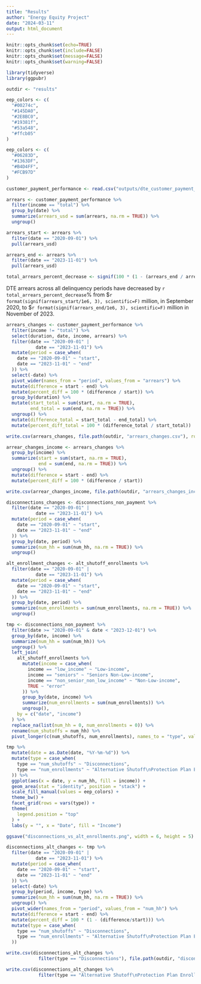 ```yaml
---
title: "Results"
author: "Energy Equity Project"
date: "2024-03-11"
output: html_document
---
```


```r
knitr::opts_chunk$set(echo=TRUE)
knitr::opts_chunk$set(include=FALSE)
knitr::opts_chunk$set(message=FALSE)
knitr::opts_chunk$set(warning=FALSE)

library(tidyverse)
library(ggpubr)

outdir <- "results"

eep_colors <- c(
  "#00274c",
  "#145DA0",
  "#2E8BC0",
  "#19381f",
  "#53a548",
  "#ffcb05"
)

eep_colors <- c(
  "#06283D",
  "#1363DF",
  "#B4D4FF",
  "#FCB97D"
)
```

```r
customer_payment_performance <- read.csv("outputs/dte_customer_payment_performance.csv")
```

```r
arrears <- customer_payment_performance %>%
  filter(income == "total") %>%
  group_by(date) %>%
  summarize(arrears_usd = sum(arrears, na.rm = TRUE)) %>%
  ungroup()

arrears_start <- arrears %>%
  filter(date == "2020-09-01") %>%
  pull(arrears_usd)

arrears_end <- arrears %>%
  filter(date == "2023-11-01") %>%
  pull(arrears_usd)

total_arrears_percent_decrease <- signif(100 * (1 - (arrears_end / arrears_start)), 3)
```

DTE arrears across all delinquency periods have decreased by `r total_arrears_percent_decrease`% from $`r format(signif(arrears_start/1e6, 3), scientific=F)` million, in September 2020, to $`r format(signif(arrears_end/1e6, 3), scientific=F)` million in November of 2023.

```r
arrears_changes <- customer_payment_performance %>%
  filter(income != "total") %>%
  select(duration, date, income, arrears) %>%
  filter(date == "2020-09-01" |
           date == "2023-11-01") %>%
  mutate(period = case_when(
    date == "2020-09-01" ~ "start",
    date == "2023-11-01" ~ "end"
  )) %>%
  select(-date) %>%
  pivot_wider(names_from = "period", values_from = "arrears") %>%
  mutate(difference = start - end) %>%
  mutate(percent_diff = 100 * (difference / start)) %>%
  group_by(duration) %>%
  mutate(start_total = sum(start, na.rm = TRUE),
         end_total = sum(end, na.rm = TRUE)) %>%
  ungroup() %>%
  mutate(difference_total = start_total - end_total) %>%
  mutate(percent_diff_total = 100 * (difference_total / start_total))

write.csv(arrears_changes, file.path(outdir, "arrears_changes.csv"), row.names = FALSE)
```

```r

arrear_changes_income <- arrears_changes %>%
  group_by(income) %>%
  summarize(start = sum(start, na.rm = TRUE),
            end = sum(end, na.rm = TRUE)) %>%
  ungroup() %>%
  mutate(difference = start - end) %>%
  mutate(percent_diff = 100 * (difference / start))

write.csv(arrear_changes_income, file.path(outdir, "arrears_changes_income_summary.csv"), row.names = FALSE)
```

```r

disconnections_changes <- disconnections_non_payment %>%
  filter(date == "2020-09-01" |
           date == "2023-11-01") %>%
  mutate(period = case_when(
    date == "2020-09-01" ~ "start",
    date == "2023-11-01" ~ "end"
  )) %>%
  group_by(date, period) %>%
  summarize(num_hh = sum(num_hh, na.rm = TRUE)) %>%
  ungroup()

alt_enrollment_changes <- alt_shutoff_enrollments %>%
  filter(date == "2020-09-01" |
           date == "2023-11-01") %>%
  mutate(period = case_when(
    date == "2020-09-01" ~ "start",
    date == "2023-11-01" ~ "end"
  )) %>%
  group_by(date, period) %>%
  summarize(num_enrollments = sum(num_enrollments, na.rm = TRUE)) %>%
  ungroup()

tmp <- disconnections_non_payment %>%
  filter(date >= "2020-09-01" & date < "2023-12-01") %>%
  group_by(date, income) %>%
  summarize(num_hh = sum(num_hh)) %>%
  ungroup() %>%
  left_join(
    alt_shutoff_enrollments %>%
      mutate(income = case_when(
        income == "low_income" ~ "Low-income",
        income == "seniors" ~ "Seniors Non-Low-income",
        income == "non_senior_non_low_income" ~ "Non-Low-income",
        TRUE ~ "error"
      )) %>%
      group_by(date, income) %>%
      summarize(num_enrollments = sum(num_enrollments)) %>%
      ungroup(),
    by = c("date", "income")
  ) %>%
  replace_na(list(num_hh = 0, num_enrollments = 0)) %>%
  rename(num_shutoffs = num_hh) %>%
  pivot_longer(c(num_shutoffs, num_enrollments), names_to = "type", values_to = "num_hh")

tmp %>%
  mutate(date = as.Date(date, "%Y-%m-%d")) %>%
  mutate(type = case_when(
    type == "num_shutoffs" ~ "Disconnections",
    type == "num_enrollments" ~ "Alternative Shutoff\nProtection Plan Enrollments"
  )) %>%
  ggplot(aes(x = date, y = num_hh, fill = income)) +
  geom_area(stat = "identity", position = "stack") +
  scale_fill_manual(values = eep_colors) +
  theme_bw() +
  facet_grid(rows = vars(type)) +
  theme(
    legend.position = "top"
  ) +
  labs(y = "", x = "Date", fill = "Income")

ggsave("disconnections_vs_alt_enrollments.png", width = 6, height = 5)
```

```r
disconnections_alt_changes <- tmp %>%
  filter(date == "2020-09-01" |
           date == "2023-11-01") %>%
  mutate(period = case_when(
    date == "2020-09-01" ~ "start",
    date == "2023-11-01" ~ "end"
  )) %>%
  select(-date) %>%
  group_by(period, income, type) %>%
  summarize(num_hh = sum(num_hh, na.rm = TRUE)) %>%
  ungroup() %>%
  pivot_wider(names_from = "period", values_from = "num_hh") %>%
  mutate(difference = start - end) %>%
  mutate(percent_diff = 100 * (1 - (difference/start))) %>%
  mutate(type = case_when(
    type == "num_shutoffs" ~ "Disconnections",
    type == "num_enrollments" ~ "Alternative Shutoff\nProtection Plan Enrollments"
  ))

write.csv(disconnections_alt_changes %>%
            filter(type == "Disconnections"), file.path(outdir, "disconnections_changes.csv"), row.names = FALSE)

write.csv(disconnections_alt_changes %>%
            filter(type == "Alternative Shutoff\nProtection Plan Enrollments"), file.path(outdir, "alt_enrollments_changes.csv"), row.names = FALSE)
```
